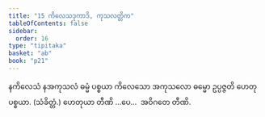 ```yaml
---
title: "15 ကိလေသဒုကာဒိ, ကုသလတ္တိက"
tableOfContents: false
sidebar:
  order: 16
type: "tipitaka"
basket: "ab"
book: "p21"
---
```



<DynamicBreadcrumb />

<Division number="43" book="p21" e="ch" v="40" p="357">

<Paragraph number="103" book="p21">
နကိလေသံ နအကုသလံ ဓမ္မံ ပစ္စယာ ကိလေသော အကုသလော ဓမ္မော ဥပ္ပဇ္ဇတိ ဟေတုပစ္စယာ. (သံခိတ္တံ.)
</Paragraph>

<Paragraph number="104" book="p21">
ဟေတုယာ တီဏိ …ပေ…  အဝိဂတေ တီဏိ.
</Paragraph>
</Division>